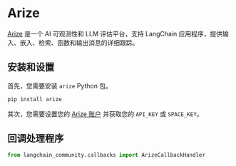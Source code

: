# Arize

[Arize](https://arize.com) 是一个 AI 可观测性和 LLM 评估平台，支持 LangChain 应用程序，提供输入、嵌入、检索、函数和输出消息的详细跟踪。

## 安装和设置

首先，您需要安装 `arize` Python 包。

```bash
pip install arize
```

其次，您需要设置您的 [Arize 账户](https://app.arize.com/auth/join) 并获取您的 `API_KEY` 或 `SPACE_KEY`。

## 回调处理程序

```python
from langchain_community.callbacks import ArizeCallbackHandler
```